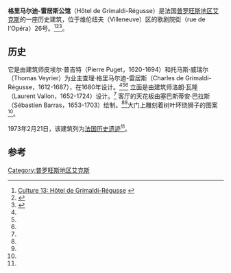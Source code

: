{{Infobox building
| name = 格里马尔迪-雷居斯公馆
| native_name=Hôtel de Grimaldi-Régusse
| image = Hotel-de-grimaldi-regusse-26-rue-de-l-opera-aix-en-provence-2.jpg
| address             = 歌剧院街26号
| location_town       = [[普罗旺斯地区艾克斯|普罗旺斯地区艾克斯]]
| location_country    = [[法国|法国]]
| client = 查理·格里马尔迪-雷居斯
| completion_date = 1680
| architect = 皮埃尔·普吉特<br/>托马斯·威瑞尔
}}
'''格里马尔迪-雷居斯公馆'''（Hôtel de Grimaldi-Régusse）是法国[[普罗旺斯地区艾克斯|普罗旺斯地区艾克斯]]的一座历史建筑，位于维伦纽夫（Villeneuve）区的歌剧院街（rue de l'Opéra）26号。<ref name="culture13">[http://www.culture-13.fr/annuaire/hotel-de-grimaldi-regusse.html Culture 13: Hôtel de Grimaldi-Régusse] {{webarchive|url=https://web.archive.org/web/20131218085546/http://www.culture-13.fr/annuaire/hotel-de-grimaldi-regusse.html |date=2013-12-18 }}</ref><ref name="villeneuve">{{Cite web |url=http://en.aixenprovencetourism.com/aix-villeneuve.htm |title=Aix-en-Provence Tourism: Villeneuve |access-date=2013-12-13 |archive-url=https://web.archive.org/web/20131215130247/http://en.aixenprovencetourism.com/aix-villeneuve.htm |archive-date=2013-12-15 }}</ref><ref name="ministry">{{Cite web |url=http://www.culture.gouv.fr/public/mistral/merimee_fr?ACTION=CHERCHER&FIELD_1=REF&VALUE_1=PA00081033 |title=French Ministry of Culture |access-date=2020-11-08 |archive-date=2019-05-08 |archive-url=https://web.archive.org/web/20190508033005/http://www2.culture.gouv.fr/public/mistral/merimee_fr%3FACTION%3DCHERCHER%26FIELD_1%3DREF%26VALUE_1%3DPA00081033 |dead-url=no }}</ref>。

==历史==
它是由建筑师皮埃尔·普吉特（Pierre Puget，1620-1694）和托马斯·威瑞尔（Thomas Veyrier）为业主查理·格里马尔迪-雷居斯（Charles de Grimaldi-Régusse，1612-1687），在1680年设计。<ref name="culture13"/><ref name="villeneuve"/><ref name="ministry"/> 立面是由建筑师洛朗·瓦隆（Laurent Vallon，1652-1724）设计。<ref name="culture13"/> 客厅的天花板由塞巴斯蒂安·巴拉斯（Sébastien Barras，1653-1703）绘制。<ref name="culture13"/><ref name="ministry"/>大门上雕刻着树叶环绕狮子的图案<ref name="culture13"/>。

1973年2月21日，该建筑列为[[法国历史遗迹|法国历史遗迹]]<ref name="ministry"/>。

==参考==
{{Reflist}}
{{coord|43.5273|N|5.4541|E|source:wikidata|display=title}}
[[Category:普罗旺斯地区艾克斯|Category:普罗旺斯地区艾克斯]]